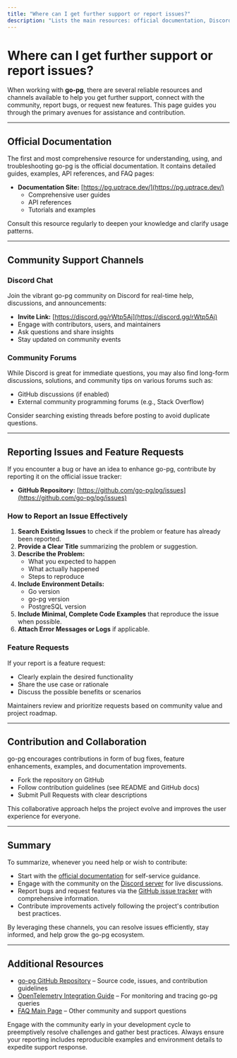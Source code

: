 ```yaml
---
title: "Where can I get further support or report issues?"
description: "Lists the main resources: official documentation, Discord chat, community forums, issue tracker, and guidance for submitting bug reports or requesting features."
---
```


# Where can I get further support or report issues?

When working with **go-pg**, there are several reliable resources and channels available to help you get further support, connect with the community, report bugs, or request new features. This page guides you through the primary avenues for assistance and contribution.

---

## Official Documentation

The first and most comprehensive resource for understanding, using, and troubleshooting go-pg is the official documentation. It contains detailed guides, examples, API references, and FAQ pages:

- **Documentation Site:** [https://pg.uptrace.dev/](https://pg.uptrace.dev/)
  - Comprehensive user guides
  - API references
  - Tutorials and examples

Consult this resource regularly to deepen your knowledge and clarify usage patterns.

---

## Community Support Channels

### Discord Chat

Join the vibrant go-pg community on Discord for real-time help, discussions, and announcements:

- **Invite Link:** [https://discord.gg/rWtp5Aj](https://discord.gg/rWtp5Aj)
- Engage with contributors, users, and maintainers
- Ask questions and share insights
- Stay updated on community events

### Community Forums

While Discord is great for immediate questions, you may also find long-form discussions, solutions, and community tips on various forums such as:

- GitHub discussions (if enabled)
- External community programming forums (e.g., Stack Overflow)

Consider searching existing threads before posting to avoid duplicate questions.

---

## Reporting Issues and Feature Requests

If you encounter a bug or have an idea to enhance go-pg, contribute by reporting it on the official issue tracker:

- **GitHub Repository:** [https://github.com/go-pg/pg/issues](https://github.com/go-pg/pg/issues)

### How to Report an Issue Effectively

1. **Search Existing Issues** to check if the problem or feature has already been reported.
2. **Provide a Clear Title** summarizing the problem or suggestion.
3. **Describe the Problem:**
   - What you expected to happen
   - What actually happened
   - Steps to reproduce
4. **Include Environment Details:**
   - Go version
   - go-pg version
   - PostgreSQL version
5. **Include Minimal, Complete Code Examples** that reproduce the issue when possible.
6. **Attach Error Messages or Logs** if applicable.

### Feature Requests

If your report is a feature request:

- Clearly explain the desired functionality
- Share the use case or rationale
- Discuss the possible benefits or scenarios

Maintainers review and prioritize requests based on community value and project roadmap.

---

## Contribution and Collaboration

go-pg encourages contributions in form of bug fixes, feature enhancements, examples, and documentation improvements.

- Fork the repository on GitHub
- Follow contribution guidelines (see README and GitHub docs)
- Submit Pull Requests with clear descriptions

This collaborative approach helps the project evolve and improves the user experience for everyone.

---

## Summary

To summarize, whenever you need help or wish to contribute:

- Start with the [official documentation](https://pg.uptrace.dev/) for self-service guidance.
- Engage with the community on the [Discord server](https://discord.gg/rWtp5Aj) for live discussions.
- Report bugs and request features via the [GitHub issue tracker](https://github.com/go-pg/pg/issues) with comprehensive information.
- Contribute improvements actively following the project's contribution best practices.

By leveraging these channels, you can resolve issues efficiently, stay informed, and help grow the go-pg ecosystem.

---

## Additional Resources

- [go-pg GitHub Repository](https://github.com/go-pg/pg) – Source code, issues, and contribution guidelines
- [OpenTelemetry Integration Guide](https://pg.uptrace.dev/tracing/) – For monitoring and tracing go-pg queries
- [FAQ Main Page](/faq/community-support/where-to-get-help) – Other community and support questions


<Tip>
Engage with the community early in your development cycle to preemptively resolve challenges and gather best practices.
</Tip>

<Check>
Always ensure your reporting includes reproducible examples and environment details to expedite support response.
</Check>